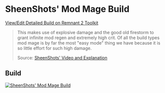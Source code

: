 
# SheenShots' Mod Mage Build

[View/Edit Detailed Build on Remnant 2 Toolkit](https://www.remnant2toolkit.com/builder/clrjyk3qu00004lam08y921ri)

> This makes use of explosive damage and the good old firestorm to grant infinite mod regen and extremely high crit. Of all the build types mod mage is by far the most "easy mode" thing we have because it is so little effort for such high damage.
>
> Source: [SheenShots' Video and Explanation](https://www.youtube.com/watch?v=85VSTm6WSw0)

## Build

[![SheenShots' Mod Mage Build](https://d2sqltdcj8czo5.cloudfront.net/featured-builds/sheenshots_mod_mage.png)](https://www.remnant2toolkit.com/builder/clrjyk3qu00004lam08y921ri)
